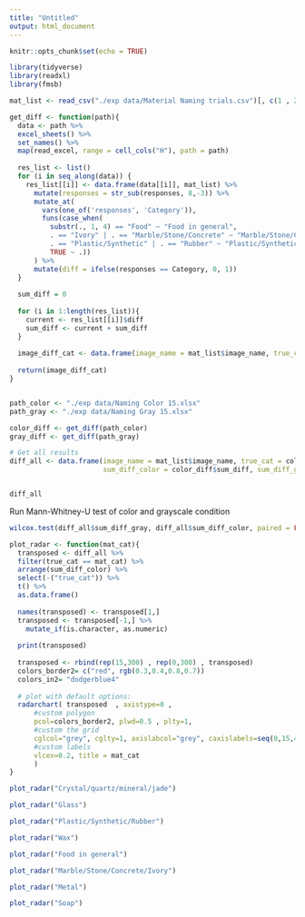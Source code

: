 ```yaml
---
title: "Untitled"
output: html_document
---
```


```r
knitr::opts_chunk$set(echo = TRUE)
```

```r
library(tidyverse)
library(readxl)
library(fmsb)
```

```r
mat_list <- read_csv("./exp data/Material Naming trials.csv")[, c(1 , 2)]

get_diff <- function(path){
  data <- path %>% 
  excel_sheets() %>% 
  set_names() %>% 
  map(read_excel, range = cell_cols("H"), path = path) 
  
  res_list <- list() 
  for (i in seq_along(data)) {
    res_list[[i]] <- data.frame(data[[i]], mat_list) %>%
      mutate(responses = str_sub(responses, 8,-3)) %>%
      mutate_at(
        vars(one_of('responses', 'Category')),
        funs(case_when(
          substr(., 1, 4) == "Food" ~ "Food in general",
          . == "Ivory" | . == "Marble/Stone/Concrete" ~ "Marble/Stone/Concrete/Ivory",
          . == "Plastic/Synthetic" | . == "Rubber" ~ "Plastic/Synthetic/Rubber",
          TRUE ~ .))
      ) %>%
      mutate(diff = ifelse(responses == Category, 0, 1))
  }
  
  sum_diff = 0
  
  for (i in 1:length(res_list)){
    current <- res_list[[i]]$diff
    sum_diff <- current + sum_diff
  }
  
  image_diff_cat <- data.frame(image_name = mat_list$image_name, true_cat = res_list[[1]]$Category, sum_diff = sum_diff)
  
  return(image_diff_cat)
}


path_color <- "./exp data/Naming Color 15.xlsx"
path_gray <- "./exp data/Naming Gray 15.xlsx"

color_diff <- get_diff(path_color)
gray_diff <- get_diff(path_gray)

# Get all results
diff_all <- data.frame(image_name = mat_list$image_name, true_cat = color_diff$true_cat, 
                       sum_diff_color = color_diff$sum_diff, sum_diff_gray = gray_diff$sum_diff)


diff_all
```

Run Mann-Whitney-U test of color and grayscale condition
```r
wilcox.test(diff_all$sum_diff_gray, diff_all$sum_diff_color, paired = FALSE, alternative = "greater")
```


```r
plot_radar <- function(mat_cat){
  transposed <- diff_all %>%
  filter(true_cat == mat_cat) %>%
  arrange(sum_diff_color) %>%
  select(-("true_cat")) %>%
  t() %>% 
  as.data.frame()
  
  names(transposed) <- transposed[1,]
  transposed <- transposed[-1,] %>%
    mutate_if(is.character, as.numeric)
  
  print(transposed)
  
  transposed <- rbind(rep(15,300) , rep(0,300) , transposed)
  colors_border2= c("red", rgb(0.3,0.4,0.8,0.7))
  colors_in2= "dodgerblue4"
  
  # plot with default options:
  radarchart( transposed  , axistype=0 , 
      #custom polygon
      pcol=colors_border2, plwd=0.5 , plty=1,
      #custom the grid
      cglcol="grey", cglty=1, axislabcol="grey", caxislabels=seq(0,15,4), cglwd=0.5,
      #custom labels
      vlcex=0.2, title = mat_cat
      )
}

```

```r
plot_radar("Crystal/quartz/mineral/jade")
```

```r
plot_radar("Glass")
```

```r
plot_radar("Plastic/Synthetic/Rubber")
```

```r
plot_radar("Wax")
```

```r
plot_radar("Food in general")
```

```r
plot_radar("Marble/Stone/Concrete/Ivory")
```

```r
plot_radar("Metal")
```

```r
plot_radar("Soap")
```